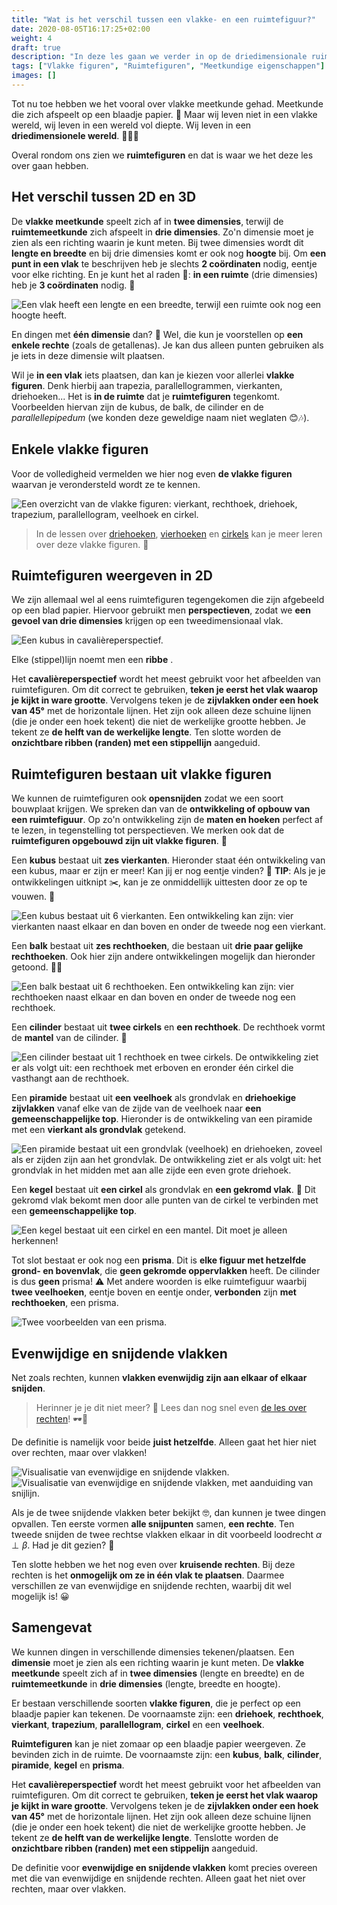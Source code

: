 ```yaml
---
title: "Wat is het verschil tussen een vlakke- en een ruimtefiguur?"
date: 2020-08-05T16:17:25+02:00
weight: 4
draft: true
description: "In deze les gaan we verder in op de driedimensionale ruimte. We bekijken het verschil tussen vlakke figuren en ruimtefiguren. Denk hierbij aan vierkanten, kubussen, cirkels, cilinders, driehoeken, prisma's... Daarnaast bekijken we ook enkele eigenschappen die alleen gelden in de ruimte (zoals kruisende rechten). Ten slotte komen perspectieven en ontwikkelingen van ruimtefiguren ook kort aan bod."
tags: ["Vlakke figuren", "Ruimtefiguren", "Meetkundige eigenschappen"]
images: []
---
```

Tot nu toe hebben we het vooral over vlakke meetkunde gehad. Meetkunde die zich afspeelt op een blaadje papier. 📝 Maar wij leven niet in een vlakke wereld, wij leven in een wereld vol diepte. Wij leven in een **driedimensionele wereld**. 🌱🐘🧍

Overal rondom ons zien we **ruimtefiguren** en dat is waar we het deze les over gaan hebben.

## Het verschil tussen 2D en 3D
De **vlakke meetkunde** speelt zich af in **twee dimensies**, terwijl de **ruimtemeetkunde** zich afspeelt in **drie dimensies**. Zo'n dimensie moet je zien als een richting waarin je kunt meten. Bij twee dimensies wordt dit **lengte en breedte** en bij drie dimensies komt er ook nog **hoogte** bij. Om **een punt in een vlak** te beschrijven heb je slechts **2 coördinaten** nodig, eentje voor elke richting. En je kunt het al raden 💭: **in een ruimte** (drie dimensies) heb je **3 coördinaten** nodig. 🤯

![Een vlak heeft een lengte en een breedte, terwijl een ruimte ook nog een hoogte heeft.](img/2d_3d.png)

En dingen met **één dimensie** dan? 🤔 Wel, die kun je voorstellen op **een enkele rechte** (zoals de getallenas). Je kan dus alleen punten gebruiken als je iets in deze dimensie wilt plaatsen. 

Wil je **in een vlak** <Mute text="dat twee dimensies heeft"/> iets plaatsen, dan kan je kiezen voor allerlei **vlakke figuren**. Denk hierbij aan trapezia, parallellogrammen, vierkanten, driehoeken... Het is **in de ruimte** <Mute text="die drie dimensies heeft"/> dat je **ruimtefiguren** tegenkomt. Voorbeelden hiervan zijn de kubus, de balk, de cilinder en de *parallellepipedum* <Mute text="(dat is de overeenkomstige ruimtefiguur van een parallellogram)"/> (we konden deze geweldige naam niet weglaten 😊🎶). 

## Enkele vlakke figuren
Voor de volledigheid vermelden we hier nog even **de vlakke figuren** waarvan je verondersteld wordt ze te kennen. 

![Een overzicht van de vlakke figuren: vierkant, rechthoek, driehoek, trapezium, parallellogram, veelhoek en cirkel.](img/vlakke_figuren.png)

> In de lessen over [driehoeken](./driehoeken), [vierhoeken](./vierhoeken) en [cirkels](./cirkels) kan je meer leren over deze vlakke figuren. 🙌

## Ruimtefiguren weergeven in 2D
We zijn allemaal wel al eens ruimtefiguren tegengekomen die zijn afgebeeld op een blad papier. Hiervoor gebruikt men **perspectieven**, zodat we **een gevoel van drie dimensies** krijgen op een tweedimensionaal vlak. 

![Een kubus in cavalièreperspectief.](img/cavaliere.png)

Elke (stippel)lijn noemt men een **ribbe** <Mute text="van de kubus"/>.

<Attention title="Cavalièreperspectief">

Het **cavalièreperspectief** wordt het meest gebruikt voor het afbeelden van ruimtefiguren. Om dit correct te gebruiken, **teken je eerst het vlak waarop je kijkt in ware grootte**. Vervolgens teken je de **zijvlakken onder een hoek van 45°** met de horizontale lijnen. Het zijn ook alleen deze schuine lijnen (die je onder een hoek tekent) die niet de werkelijke grootte hebben. Je tekent ze **de helft van de werkelijke lengte**. Ten slotte worden de **onzichtbare ribben (randen) met een stippellijn** aangeduid.
</Attention>

## Ruimtefiguren bestaan uit vlakke figuren
We kunnen de ruimtefiguren ook **opensnijden** zodat we een soort bouwplaat krijgen. We spreken dan van de **ontwikkeling of opbouw van een ruimtefiguur**. Op zo'n ontwikkeling zijn de **maten en hoeken** perfect af te lezen, in tegenstelling tot perspectieven. We merken ook dat de **ruimtefiguren opgebouwd zijn uit vlakke figuren**. 🤯

Een **kubus** bestaat uit **zes vierkanten**. Hieronder staat één ontwikkeling van een kubus, maar er zijn er meer! Kan jij er nog eentje vinden? 🧐 **TIP**: Als je je ontwikkelingen uitknipt ✂️, kan je ze onmiddellijk uittesten door ze op te vouwen. 💪

![Een kubus bestaat uit 6 vierkanten. Een ontwikkeling kan zijn: vier vierkanten naast elkaar en dan boven en onder de tweede nog een vierkant.](img/opbouw_kubus.png)

Een **balk** bestaat uit **zes rechthoeken**, die bestaan uit **drie paar gelijke rechthoeken**. Ook hier zijn andere ontwikkelingen mogelijk dan hieronder getoond. 🕵️‍♀️

![Een balk bestaat uit 6 rechthoeken. Een ontwikkeling kan zijn: vier rechthoeken naast elkaar en dan boven en onder de tweede nog een rechthoek.](img/opbouw_balk.png)

Een **cilinder** bestaat uit **twee cirkels** en **een rechthoek**. De rechthoek vormt de **mantel** van de cilinder. 🧥

![Een cilinder bestaat uit 1 rechthoek en twee cirkels. De ontwikkeling ziet er als volgt uit: een rechthoek met erboven en eronder één cirkel die vasthangt aan de rechthoek.](img/opbouw_cilinder.png)

Een **piramide** bestaat uit **een veelhoek** als grondvlak en **driehoekige zijvlakken** vanaf elke van de zijde van de veelhoek naar **een gemeenschappelijke top**. Hieronder is de ontwikkeling van een piramide met een **vierkant als grondvlak** getekend.

![Een piramide bestaat uit een grondvlak (veelhoek) en driehoeken, zoveel als er zijden zijn aan het grondvlak. De ontwikkeling ziet er als volgt uit: het grondvlak in het midden met aan alle zijde een even grote driehoek.](img/opbouw_piramide.png)

Een **kegel** bestaat uit **een cirkel** als grondvlak en **een gekromd vlak**. 🍦 Dit gekromd vlak bekomt men door alle punten van de cirkel te verbinden met een **gemeenschappelijke top**.

![Een kegel bestaat uit een cirkel en een mantel. Dit moet je alleen herkennen!](img/opbouw_kegel.png)

Tot slot bestaat er ook nog een **prisma**. Dit is **elke figuur met hetzelfde grond- en bovenvlak**, die **geen gekromde oppervlakken** heeft. De cilinder is dus **geen** prisma! ⚠️ Met andere woorden is elke ruimtefiguur waarbij **twee veelhoeken**, eentje boven en eentje onder, **verbonden** zijn **met rechthoeken**, een prisma.

![Twee voorbeelden van een prisma.](img/prisma.png)

## Evenwijdige en snijdende vlakken
Net zoals rechten, kunnen **vlakken evenwijdig zijn aan elkaar of elkaar snijden**.

> Herinner je je dit niet meer? 🤔 Lees dan nog snel even [de les over rechten](./rechten)! 🕶️📏

De definitie is namelijk voor beide **juist hetzelfde**. Alleen gaat het hier niet over rechten, maar over vlakken!

<ToggleImage toggleText="Toon uitleg">

![Visualisatie van evenwijdige en snijdende vlakken.](img/ligging_vlakken_stripped.png)
![Visualisatie van evenwijdige en snijdende vlakken, met aanduiding van snijlijn.](img/ligging_vlakken.png)

</ToggleImage>

Als je de twee snijdende vlakken beter bekijkt 🤓, dan kunnen je twee dingen opvallen. Ten eerste vormen **alle snijpunten** samen, <Mute text="dat zijn de punten die in/op beide vlakken liggen,"/> **een rechte**. Ten tweede snijden de twee rechtse vlakken elkaar in dit voorbeeld loodrecht $\alpha \perp \beta$. Had je dit gezien? 👀

Ten slotte hebben we het nog even over **kruisende rechten**. Bij deze rechten is het **onmogelijk om ze in één vlak te plaatsen**. Daarmee verschillen ze van evenwijdige en snijdende rechten, waarbij dit wel mogelijk is! 😀

## Samengevat
<Attention title="Verschillende dimensies">

We kunnen dingen in verschillende dimensies tekenen/plaatsen. Een **dimensie** moet je zien als een richting waarin je kunt meten. De **vlakke meetkunde** speelt zich af in **twee dimensies** (lengte en breedte) en de **ruimtemeetkunde** in **drie dimensies** (lengte, breedte en hoogte).
</Attention>

<Attention title="Vlakke figuren">

Er bestaan verschillende soorten **vlakke figuren**, die je perfect op een blaadje papier kan tekenen. De voornaamste zijn: een **driehoek**, **rechthoek**, **vierkant**, **trapezium**, **parallellogram**, **cirkel** en een **veelhoek**.
</Attention>

<Attention title="Ruimtefiguren">

**Ruimtefiguren** kan je niet zomaar op een blaadje papier weergeven. Ze bevinden zich in de ruimte. De voornaamste zijn: een **kubus**, **balk**, **cilinder**, **piramide**, **kegel** en **prisma**.
</Attention>

<Attention title="Cavalièreperspectief">

Het **cavalièreperspectief** wordt het meest gebruikt voor het afbeelden van ruimtefiguren. Om dit correct te gebruiken, **teken je eerst het vlak waarop je kijkt in ware grootte**. Vervolgens teken je de **zijvlakken onder een hoek van 45°** met de horizontale lijnen. Het zijn ook alleen deze schuine lijnen (die je onder een hoek tekent) die niet de werkelijke grootte hebben. Je tekent ze **de helft van de werkelijke lengte**. Tenslotte worden de **onzichtbare ribben (randen) met een stippelijn** aangeduid.
</Attention>

<Attention title="Evenwijdige en snijdende vlakken">

De definitie voor **evenwijdige en snijdende vlakken** komt precies overeen met die van evenwijdige en snijdende rechten. Alleen gaat het niet over rechten, maar over vlakken.
</Attention>